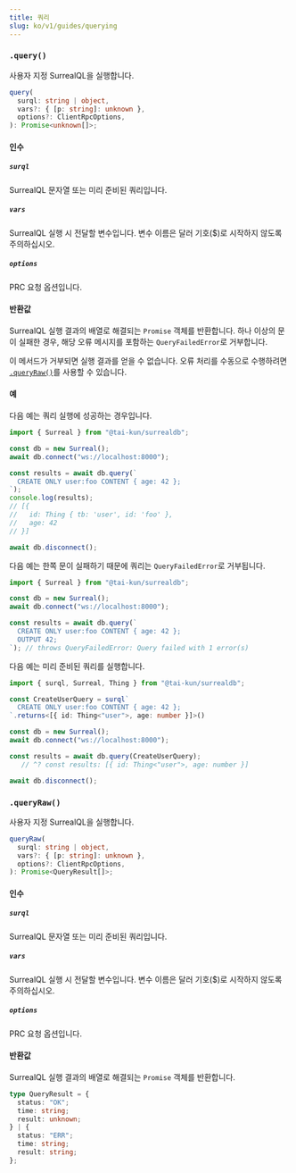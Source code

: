 ```yaml
---
title: 쿼리
slug: ko/v1/guides/querying
---
```



### `.query()` <Badge variant="instance" /><Badge variant="method" />

사용자 지정 SurrealQL을 실행합니다.

```ts
query(
  surql: string | object,
  vars?: { [p: string]: unknown },
  options?: ClientRpcOptions,
): Promise<unknown[]>;
```

#### 인수

##### `surql`

SurrealQL 문자열 또는 미리 준비된 쿼리입니다.

##### `vars`

SurrealQL 실행 시 전달할 변수입니다. 변수 이름은 달러 기호($)로 시작하지 않도록 주의하십시오.

##### `options`

PRC 요청 옵션입니다.

#### 반환값

SurrealQL 실행 결과의 배열로 해결되는 `Promise` 객체를 반환합니다. 하나 이상의 문이 실패한 경우, 해당 오류 메시지를 포함하는 `QueryFailedError`로 거부합니다.

이 메서드가 거부되면 실행 결과를 얻을 수 없습니다. 오류 처리를 수동으로 수행하려면 [`.queryRaw()`](#queryraw)를 사용할 수 있습니다.

#### 예

다음 예는 쿼리 실행에 성공하는 경우입니다.

```ts
import { Surreal } from "@tai-kun/surrealdb";

const db = new Surreal();
await db.connect("ws://localhost:8000");

const results = await db.query(`
  CREATE ONLY user:foo CONTENT { age: 42 };
`);
console.log(results);
// [{
//   id: Thing { tb: 'user', id: 'foo' },
//   age: 42
// }]

await db.disconnect();
```

다음 예는 한쪽 문이 실패하기 때문에 쿼리는 `QueryFailedError`로 거부됩니다.

```ts
import { Surreal } from "@tai-kun/surrealdb";

const db = new Surreal();
await db.connect("ws://localhost:8000");

const results = await db.query(`
  CREATE ONLY user:foo CONTENT { age: 42 };
  OUTPUT 42;
`); // throws QueryFailedError: Query failed with 1 error(s)
```

다음 예는 미리 준비된 쿼리를 실행합니다.

```ts
import { surql, Surreal, Thing } from "@tai-kun/surrealdb";

const CreateUserQuery = surql`
  CREATE ONLY user:foo CONTENT { age: 42 };
`.returns<[{ id: Thing<"user">, age: number }]>()

const db = new Surreal();
await db.connect("ws://localhost:8000");

const results = await db.query(CreateUserQuery);
   // ^? const results: [{ id: Thing<"user">, age: number }]

await db.disconnect();
```

### `.queryRaw()` <Badge variant="instance" /><Badge variant="method" />

사용자 지정 SurrealQL을 실행합니다.

```ts
queryRaw(
  surql: string | object,
  vars?: { [p: string]: unknown },
  options?: ClientRpcOptions,
): Promise<QueryResult[]>;
```

#### 인수

##### `surql`

SurrealQL 문자열 또는 미리 준비된 쿼리입니다.

##### `vars`

SurrealQL 실행 시 전달할 변수입니다. 변수 이름은 달러 기호($)로 시작하지 않도록 주의하십시오.

##### `options`

PRC 요청 옵션입니다.

#### 반환값

SurrealQL 실행 결과의 배열로 해결되는 `Promise` 객체를 반환합니다.

```ts
type QueryResult = {
  status: "OK";
  time: string;
  result: unknown;
} | {
  status: "ERR";
  time: string;
  result: string;
};
```
